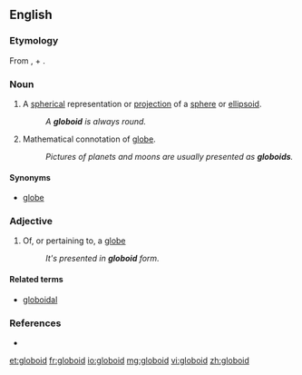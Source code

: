 ==English==

===Etymology===
From {{etyl|la}} {{term|globus|lang=la}}, {{etyl|fro}} {{term|globe|lang=fro}} + {{etyl|grc}} {{term|εἶδος||form, likeness|tr=eidos|lang=grc}}.

===Noun===
{{en-noun}}

# {{mathematics}} A [[spherical]] representation or [[projection]] of a [[sphere]] or [[ellipsoid]].
#: ''A '''globoid''' is always round.''
# Mathematical connotation of [[globe]].
#: ''Pictures of planets and moons are usually presented as '''globoids'''.''

====Synonyms====
* [[globe]]

===Adjective===
{{en-adj|-}}

# {{mathematics}} Of, or pertaining to, a [[globe]]
#: ''It's presented in '''globoid''' form.''

====Related terms====
* [[globoidal]]

===References===
* {{R:American Heritage 2000|globoid}}

[[et:globoid]]
[[fr:globoid]]
[[io:globoid]]
[[mg:globoid]]
[[vi:globoid]]
[[zh:globoid]]